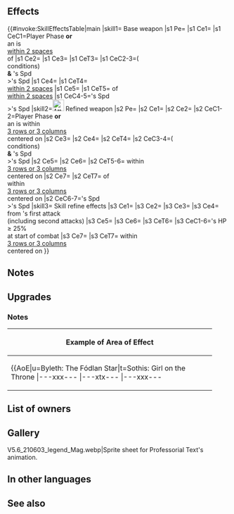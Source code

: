 {{Weapon Infobox
|tagid=SID_師の導きの書
|weaponName=Professorial Text
|userVersion1=Closed
|userVersion2=Open
|userVersion3=Gleam Closed
|userVersion4=Gleam Open
|weaponType=Green Tome
|might=14
|range=2
|cooldown=-1
|effect=Accelerates Special trigger (cooldown count-1). If unit initiates combat or is within 2 spaces of an ally, grants Atk/Spd/Def/Res+5 during combat, and also, if unit's Spd > foe's Spd during combat, neutralizes effects that guarantee foe's follow-up attacks and effects that prevent unit's follow-up attacks.<br><br>Allies within 2 spaces gain: "If unit's Spd > foe's Spd during combat, neutralizes effects that guarantee foe's follow-up attacks and effects that prevent unit's follow-up attacks."
|cost=400
|exclusive=1
|statModifiers=0,14,0,0,0
|required=Rexcalibur
|intID=2626
|sort=553
|effectRange=2
|value=20
|timingID=20
|abilityID=292
|limit1ID=58
|randomTimestamp=2021-07-30T07:00:00Z
|randomMinLv=31
|refinePaths=default
|refineSP=400
|refineMedals=500
|refineDews=200
|upgradedEffect=Accelerates Special trigger (cooldown count-1). If unit initiates combat or if there is an ally within 3 rows or 3 columns centered on unit, grants Atk/Spd/Def/Res+5 to unit and deals +7 damage during combat (except when dealing damage with area-of-effect Specials), and also, if unit's Spd > foe's Spd, neutralizes effects that guarantee foe's follow-up attacks and effects that prevent unit's follow-up attacks during combat. For allies within 3 rows or 3 columns centered on unit, grants Atk/Spd+5 to those allies during their combat, and also, if those allies' Spd > foe's Spd, neutralizes effects that guarantee foe's follow-up attacks and effects that prevent those allies' follow-up attacks during their combat.
|refineStatsSkill1=0,0,0,0,0
|effectSkill1=At start of combat, if unit's HP ≥ 25%, grants Atk/Spd/Def/Res+4 to unit, grants bonus to unit's Atk/Spd/Def/Res = number of allies within 3 rows or 3 columns centered on unit, neutralizes unit's penalties to Atk/Spd, neutralizes effects that grant "Special cooldown charge +X" to foe or inflict "Special cooldown charge -X" on unit, and reduces damage from foe's first attack by 30% during combat ("first attack" normally means only the first strike; for effects that grant "unit attacks twice," it means the first and second strikes). Neutralizes penalties to Atk/Spd on allies within 3 rows or 3 columns centered on unit during their combat.
|properties=random_owner
}}
==Effects==
{{#invoke:SkillEffectsTable|main
|skill1={{SCi|weapon}} Base weapon
|s1 Pe={{Eft|Accelerates Special}}
|s1 Ce1={{Eft|Temporary buffs|Atk/Spd/Def/Res|5}}
|s1 CeC1=Player Phase '''or'''<br>an {{Tgt|Ally}} is<br>[[within 2 spaces]]<br>of {{Tgt|Unit}}
|s1 Ce2={{Eft|Neutralize Prevent Follow-Ups}}
|s1 Ce3={{Eft|Neutralize Guaranteed Follow-Ups}}
|s1 CeT3={{Tgt|Foe}}
|s1 CeC2-3=({{Eft|Temporary buffs|Atk/Spd/Def/Res|5}}<br>conditions)<br>'''&''' {{Tgt|Unit}}'s Spd<br>>{{Tgt|Foe}}'s Spd
|s1 Ce4={{Eft|Neutralize Guaranteed Follow-Ups}}
|s1 CeT4={{Tgt|Allies}}<br>[[within 2 spaces]]
|s1 Ce5={{Eft|Neutralize Prevent Follow-Ups}}
|s1 CeT5={{Tgt|Foes}} of {{Tgt|Allies}}<br>[[within 2 spaces]]
|s1 CeC4-5={{Tgt|Ally}}'s Spd<br>>{{Tgt|Foe}}'s Spd
|skill2=[[File:Attack Plus W.png|x26px|class=inline-icon]] Refined weapon
|s2 Pe={{Eft|Accelerates Special}}
|s2 Ce1={{Eft|Temporary buffs|Atk/Spd/Def/Res|5}}
|s2 Ce2={{Eft|Damage Boost|7}}
|s2 CeC1-2=Player Phase '''or'''<br>an {{Tgt|Ally}} is within<br>[[3 rows or 3 columns]]<br>centered on {{Tgt|Unit}}
|s2 Ce3={{Eft|Neutralize Prevent Follow-Ups}}
|s2 Ce4={{Eft|Neutralize Guaranteed Follow-Ups}}
|s2 CeT4={{Tgt|Foe}}
|s2 CeC3-4=({{Eft|Temporary buffs|Atk/Spd/Def/Res|5}}<br>conditions)<br>'''&''' {{Tgt|Unit}}'s Spd<br>>{{Tgt|Foe}}'s Spd
|s2 Ce5={{Eft|Temporary buffs|Atk/Spd|5}}
|s2 Ce6={{Eft|Neutralize Prevent Follow-Ups}}
|s2 CeT5-6={{Tgt|Allies}} within<br>[[3 rows or 3 columns]]<br>centered on {{Tgt|Unit}}
|s2 Ce7={{Eft|Neutralize Guaranteed Follow-Ups}}
|s2 CeT7={{Tgt|Foes}} of<br>{{Tgt|Allies}} within<br>[[3 rows or 3 columns]]<br>centered on {{Tgt|Unit}}
|s2 CeC6-7={{Tgt|Ally}}'s Spd<br>>{{Tgt|Foe}}'s Spd
|skill3={{Si|Professorial Text|refine=Skill1}} Skill refine effects
|s3 Ce1={{Eft|Temporary buffs|Atk/Spd/Def/Res|4}}
|s3 Ce2={{Eft|Temporary buffs|Atk/Spd/Def/Res|{{Tgt|Allies}} within<br>[[3 rows or 3 columns]]<br>centered on {{Tgt|Unit}}}}
|s3 Ce3={{Eft|Neutralize Penalties|Atk/Spd}}
|s3 Ce4={{Eft|Damage Reduction|30%}}<br>from {{Tgt|Foe}}'s first attack<br>(including second attacks)
|s3 Ce5={{Eft|Neutralize Guard}}
|s3 Ce6={{Eft|Neutralize Accelerate Charge}}
|s3 CeT6={{Tgt|Foe}}
|s3 CeC1-6={{Tgt|Unit}}'s HP ≥ 25%<br>at start of combat
|s3 Ce7={{Eft|Neutralize Penalties|Atk/Spd}}
|s3 CeT7={{Tgt|Allies}} within<br>[[3 rows or 3 columns]]<br>centered on {{Tgt|Unit}}
}}

==Notes==
{{IfUnitInitiates}}
{{Temporary buffs}}
{{Follow-up effect neutralization}}
{{AlliesCombatEffect|effect=follow-up effect neutralization}}
==Upgrades==
{{Weapon Upgrade List}}
===Notes===
{{FixedDamage|7|name=Refined Professorial Text}}
{{Penalty neutralization|name={{St|Professorial Text|refine=Skill1}}}}
{{CooldownChargePlusNeutralization|name={{St|Professorial Text|refine=Skill1}}}}
{{CooldownChargeMinusNeutralization|name={{St|Professorial Text|refine=Skill1}}}}
{{DamagePercentageReduction}}
{{AlliesCombatEffect|effect=follow-up effect neutralization, temporary buffs and penalty neutralization|name={{St|Professorial Text|refine=Skill1}}}}
{|class="wikitable default mw-collapsible" 
!Example of Area of Effect
|-
|align="middle" style="max-width:450px;margin:auto"|{{AoE|u=Byleth: The Fódlan Star|t=Sothis: Girl on the Throne
|---xxx---
|---xtx---
|---xxx---
|xxxxxxxxx
|xxxxuxxxx
|xxxxxxxxx
|---xxx---
|---xxx---
|---xxx---
}}
|}
==List of owners==
{{Skill Hero List}}
==Gallery==
<gallery>
V5.6_210603_legend_Mag.webp|Sprite sheet for Professorial Text's animation.
</gallery>
==In other languages==
{{OtherLanguages
|japanese=師の導きの書
|german=Lehrbuch
|spanishEU=Texto magistral
|spanishLA=Texto magistral
|french=Texte professoral
|italian=Testo del docente
|chineseTW=老師的引導之書
|portuguese=Texto didático
}}
==See also==
{{See also skills|cond=(Description LIKE '%grants%allies within _ spaces of unit during combat%' OR Description LIKE '%grants%allies within%rows%unit during combat%' OR Description LIKE '%neutralize penalties%allies within%') AND Exclusive='1'}}
{{Weapons Navbox}}